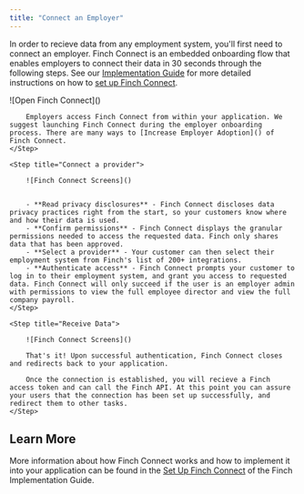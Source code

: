 ```yaml
---
title: "Connect an Employer"
---
```


In order to recieve data from any employment system, you'll first need to connect an employer. Finch Connect is an embedded onboarding flow that enables employers to connect their data in 30 seconds through the following steps.
See our [Implementation Guide]() for more detailed instructions on how to [set up Finch Connect]().



<Steps>
    <Step title="Open Finch Connect">
        ![Open Finch Connect]()


        Employers access Finch Connect from within your application. We suggest launching Finch Connect during the employer onboarding process. There are many ways to [Increase Employer Adoption]() of Finch Connect. 
    </Step>

    <Step title="Connect a provider">

        ![Finch Connect Screens]()


        - **Read privacy disclosures** - Finch Connect discloses data privacy practices right from the start, so your customers know where and how their data is used.
        - **Confirm permissions** - Finch Connect displays the granular permissions needed to access the requested data. Finch only shares data that has been approved.
        - **Select a provider** - Your customer can then select their employment system from Finch's list of 200+ integrations.
        - **Authenticate access** - Finch Connect prompts your customer to log in to their employment system, and grant you access to requested data. Finch Connect will only succeed if the user is an employer admin with permissions to view the full employee director and view the full company payroll.
    </Step>

    <Step title="Receive Data">

        ![Finch Connect Screens]()

        That's it! Upon successful authentication, Finch Connect closes and redirects back to your application. 

        Once the connection is established, you will recieve a Finch access token and can call the Finch API. At this point you can assure your users that the connection has been set up successfully, and redirect them to other tasks.
    </Step>

</Steps>

## Learn More

More information about how Finch Connect works and how to implement it into your application can be found in the  [Set Up Finch Connect](/implementation-guide/Connect/Set-Up-Finch-Connect) of the Finch Implementation Guide.